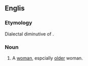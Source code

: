 ==Englis==

===Etymology===
Dialectal diminutive of {{term|wife||woman}}.

===Noun===
{{en-noun}}

# {{derogatory}} A [[woman]], espcially [[old]]er woman.
